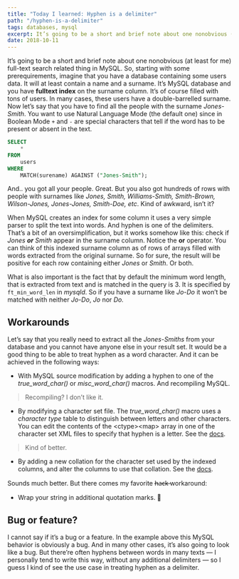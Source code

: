 ```yaml
---
title: "Today I learned: Hyphen is a delimiter"
path: "/hyphen-is-a-delimiter"
tags: databases, mysql
excerpt: It’s going to be a short and brief note about one nonobvious (at least for me) full-text search related thing in MySQL.
date: 2018-10-11
---
```


It’s going to be a short and brief note about one nonobvious (at least for me) full-text search related thing in MySQL. So, starting with some prerequirements, imagine that you have a database containing some users data. It will at least contain a name and a surname. It’s MySQL database and you have **fulltext index** on the surname column. It’s of course filled with tons of users. In many cases, these users have a double-barrelled surname. Now let’s say that you have to find all the people with the surname _Jones-Smith_. You want to use Natural Language Mode (the default one) since in Boolean Mode `+` and `-` are special characters that tell if the word has to be present or absent in the text.

```sql
SELECT
    *
FROM
    users
WHERE
    MATCH(surename) AGAINST ("Jones-Smith");
```

And.. you got all your people. Great. But you also got hundreds of rows with people with surnames like _Jones, Smith, Williams-Smith, Smith-Brown, Wilson-Jones, Jones-Jones, Smith-Doe, etc_. Kind of awkward, isn’t it?

When MySQL creates an index for some column it uses a very simple parser to split the text into words. And hyphen is one of the delimiters. That’s a bit of an oversimplification, but it works somehow like this: check if _Jones_ **_or_** _Smith_ appear in the surname column. Notice the **or** operator. You can think of this indexed surname column as of rows of arrays filled with words extracted from the original surname. So for sure, the result will be positive for each row containing either _Jones_ or _Smith_. Or both.

What is also important is the fact that by default the minimum word length, that is extracted from text and is matched in the query is 3. It is specified by `ft_min_word_len` in _mysqld_. So if you have a surname like _Jo-Do_ it won’t be matched with neither _Jo-Do_, _Jo_ nor _Do._

## **Workarounds**

Let’s say that you really need to extract all the _Jones-Smiths_ from your database and you cannot have anyone else in your result set. It would be a good thing to be able to treat hyphen as a word character. And it can be achieved in the following ways:

- With MySQL source modification by adding a hyphen to one of the _true_word_char()_ or _misc_word_char()_ macros. And recompiling MySQL.

> Recompiling? I don’t like it.

- By modifying a character set file. The _true_word_char()_ macro uses a _character type_ table to distinguish between letters and other characters. You can edit the contents of the \<ctype\>\<map\> array in one of the character set XML files to specify that hyphen is a letter. See the [docs](https://dev.mysql.com/doc/refman/8.0/en/character-arrays.html).

> Kind of better.

- By adding a new collation for the character set used by the indexed columns, and alter the columns to use that collation. See the [docs](https://dev.mysql.com/doc/refman/8.0/en/full-text-adding-collation.html).

Sounds much better. But there comes my favorite h̶a̶c̶k̶ workaround:

- Wrap your string in additional quotation marks. 🙊

## Bug or feature?

I cannot say if it’s a bug or a feature. In the example above this MySQL behavior is obviously a bug. And in many other cases, it’s also going to look like a bug. But there’re often hyphens between words in many texts — I personally tend to write this way, without any additional delimiters — so I guess I kind of see the use case in treating hyphen as a delimiter.
